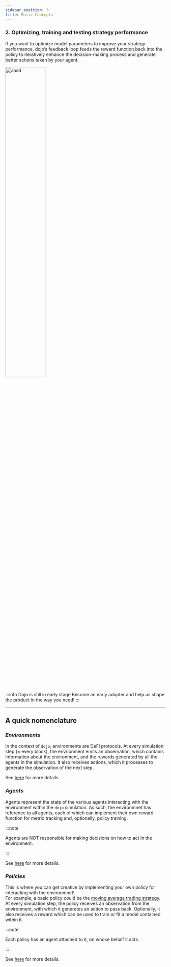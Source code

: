 ```yaml
---
sidebar_position: 3
title: Basic Concepts
---
```


<!-- import Tabs from '@theme/Tabs';


Dojo’s simulation loop combines principles from [reinforcement learning](https://spinningup.openai.com/en/latest/spinningup/rl_intro.html#key-concepts-and-terminology) and [agent-based modelling](https://en.wikipedia.org/wiki/Agent-based_model). This flexible framework enables you to simulate and explore a diverse range of scenarios that reflect DeFi dynamics. 
The schematic below shows the simplified representation of the agent-environment loop. 


___
## What can I do with dojo right now??




### 1. Testing static strategy performance 
If your strategy is static (non-parameter based), the agent’s reward function is simply a measure of performance at every step in the simulation loop.  

<img src={ImgBacktest} alt="aasd" width="50%" />

<!-- <img src=require('@site/static/img/simulation.png').default alt="aasd" width="50px" /> -->
### 2. Optimizing, training and testing strategy performance
If you want to optimize model parameters to improve your strategy performance, dojo’s feedback loop feeds the reward function back into the policy to iteratively enhance the decision-making process and generate better actions taken by your agent. 

<img src={ImgOptimization} alt="aasd" width="50%" />

:::info Dojo is still in early stage
Become an early adopter and help us shape the product in the way you need!
:::

___
## A quick nomenclature

###  *Environments*
In the context of `dojo`, environments are DeFi protocols.
At every simulation step (= every block), the envrionment emits an observation, which contains information about the environment, and the rewards generated by all the agents in the simulation. It also receives actions, which it processes to generate the observation of the next step.

See [here](./environments/Overview) for more details.

### *Agents*
Agents represent the state of the various agents interacting with the environment within the `dojo` simulation. As such, the environmnet has reference to all agents, each of which can implement their own reward function for metric tracking and, optionally, policy training.

:::note

Agents are NOT responsible for making decisions on how to act in the environment.

:::

See [here](./agents) for more details.

### *Policies*
This is where you can get creative by implementing your own policy for interacting with the environmnet!  
For example, a basic policy could be the [moving average trading strategy](https://www.investopedia.com/ask/answers/122314/how-do-i-use-moving-average-ma-create-forex-trading-strategy.asp).
At every simulation step, the policy receives an observation from the environment, with which it generates an action to pass back. Optionally, it also receives a reward which can be used to train or fit a model contained within it.

:::note

Each policy has an agent attached to it, on whose behalf it acts.

:::


See [here](./policies) for more details.

